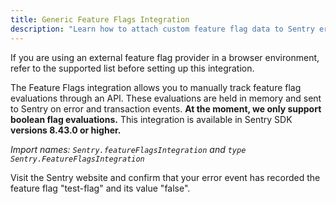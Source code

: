 ```yaml
---
title: Generic Feature Flags Integration
description: "Learn how to attach custom feature flag data to Sentry error events."
---
```


<PlatformContent includePath="feature-flags/prerelease-alert" />

<Alert level ="info">

If you are using an external feature flag provider in a browser environment, refer to the <PlatformLink to="/feature-flags/#enable-evaluation-tracking">supported list</PlatformLink> before setting up this integration.

</Alert>

The Feature Flags integration allows you to manually track feature flag evaluations through an API.
These evaluations are held in memory and sent to Sentry on error and transaction events.
**At the moment, we only support boolean flag evaluations.** This integration is available in
Sentry SDK **versions 8.43.0 or higher.**

_Import names: `Sentry.featureFlagsIntegration` and `type Sentry.FeatureFlagsIntegration`_

<PlatformContent includePath="/configuration/featureflags" />

Visit the Sentry website and confirm that your error event has recorded the feature flag "test-flag" and its value "false".

<PlatformContent includePath="feature-flags/next-steps" />
